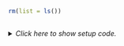 ```r
rm(list = ls())
```


## <No caption defined>

<details><summary>*Click here to show setup code.*</summary>
```r
### <No caption defined>

```
```r
library(tidyverse)
library(nycflights13)

library(here)

library(conflicted)
conflict_prefer("filter", "dplyr")
conflict_prefer("lag", "dplyr")

flights_per_month <-
  flights %>%
  count(month)

save(flights_per_month, file = here("data/first-report.rda"))
```
</details>

